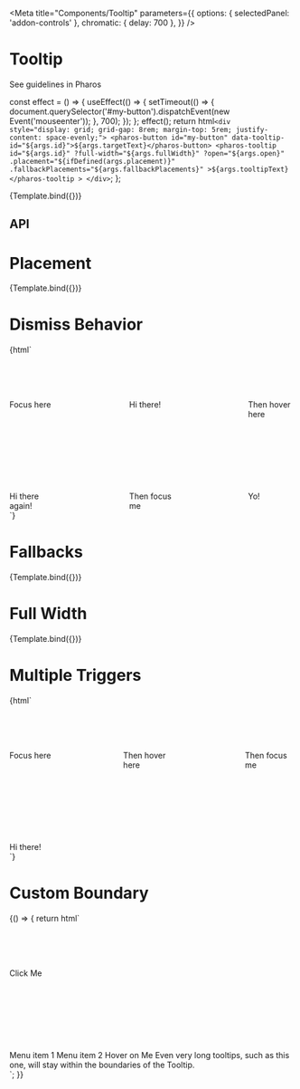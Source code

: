 

<Meta
  title="Components/Tooltip"
  parameters={{
    options: { selectedPanel: 'addon-controls' },
    chromatic: { delay: 700 },
  }}
/>

# Tooltip

<pharos-link href="https://www.jstor.org/pharos/components/tooltip" target="_blank">See guidelines in Pharos</pharos-link>

  const effect = () => {
    useEffect(() => {
      setTimeout(() => {
        document.querySelector('#my-button').dispatchEvent(new Event('mouseenter'));
      }, 700);
    });
  };
  effect();
  return html`
    <div style="display: grid; grid-gap: 8rem; margin-top: 5rem; justify-content: space-evenly;">
      <pharos-button id="my-button" data-tooltip-id="${args.id}">${args.targetText}</pharos-button>
      <pharos-tooltip
        id="${args.id}"
        ?full-width="${args.fullWidth}"
        ?open="${args.open}"
        .placement="${ifDefined(args.placement)}"
        .fallbackPlacements="${args.fallbackPlacements}"
        >${args.tooltipText}</pharos-tooltip
      >
    </div>
  `;
};

<Canvas withToolbar>
  <Story
    name="Base"
    args={{
      fullWidth: false,
      open: false,
      targetText: 'Focus here',
      tooltipText: 'Hi there again!',
      id: 'my-tooltip',
    }}
  >
    {Template.bind({})}
  </Story>
</Canvas>

## API

<ArgsTable of="pharos-tooltip" />

# Placement

<Canvas withToolbar>
  <Story
    name="Placement"
    args={{
      targetText: 'Placement',
      tooltipText: 'Hi there again!',
      id: 'my-placement-tooltip',
    }}
    argTypes={{
      open: { table: { disable: true }, defaultValue: false },
      placement: {
        options: [
          'top',
          'top-start',
          'top-end',
          'bottom',
          'bottom-start',
          'bottom-end',
          'right',
          'right-start',
          'right-end',
          'left',
          'left-start',
          'left-end',
          'auto',
        ],
        control: {
          type: 'inline-radio',
        },
      },
    }}
  >
    {Template.bind({})}
  </Story>
</Canvas>

# Dismiss Behavior

<Canvas withToolbar>
  <Story name="Dismiss Behavior">
    {html`
      <div
        style="display: grid; grid-template-columns: repeat(3, auto); grid-gap: 8rem; margin-top: 5rem; justify-content: space-evenly;"
      >
        <pharos-button data-tooltip-id="my-hi-tooltip">Focus here</pharos-button>
        <pharos-tooltip id="my-hi-tooltip">Hi there!</pharos-tooltip>
        <pharos-button data-tooltip-id="my-again-tooltip">Then hover here</pharos-button>
        <pharos-tooltip id="my-again-tooltip">Hi there again!</pharos-tooltip>
        <pharos-button data-tooltip-id="my-yo-tooltip">Then focus me</pharos-button>
        <pharos-tooltip id="my-yo-tooltip">Yo!</pharos-tooltip>
      </div>
    `}
  </Story>
</Canvas>

# Fallbacks

<Canvas withToolbar>
  <Story
    name="Fallbacks"
    argTypes={{
      id: { table: { disable: true }, defaultValue: 'my-fallback-tooltip' },
      targetText: {
        table: { disable: true },
        defaultValue: 'Fallback Placement',
      },
      tooltipText: {
        table: { disable: true },
        defaultValue: 'Hi there again!',
      },
      open: { table: { disable: true }, defaultValue: false },
      placement: {
        options: [
          'top',
          'top-start',
          'top-end',
          'bottom',
          'bottom-start',
          'bottom-end',
          'right',
          'right-start',
          'right-end',
          'left',
          'left-start',
          'left-end',
          'auto',
        ],
        control: {
          type: 'inline-radio',
        },
      },
      fallbackPlacements: {
        control: { type: 'array' },
        defaultValue: ['auto'],
      },
    }}
  >
    {Template.bind({})}
  </Story>
</Canvas>

# Full Width

<Canvas withToolbar>
  <Story
    name="Full Width"
    args={{
      targetText:
        'Hover here to see a tooltip that is as wide as me. If you resize the window while its open, its width will continue to match mine!',
      tooltipText: `When using the fullWidth attribute, the display of the tooltip will always be the size of the button that triggers the tooltip, regardless of the length of the text.`,
      id: 'my-full-tooltip',
    }}
    argTypes={{
      fullWidth: { table: { disable: true }, defaultValue: true },
      open: { table: { disable: true }, defaultValue: false },
      placement: { table: { disable: true }, defaultValue: 'auto' },
    }}
  >
    {Template.bind({})}
  </Story>
</Canvas>

# Multiple Triggers

<Canvas withToolbar>
  <Story name="Multiple Triggers">
    {html`
      <div
        style="display: grid; grid-template-columns: repeat(3, auto); grid-gap: 8rem; margin-top: 5rem; justify-content: space-evenly;"
      >
        <pharos-button data-tooltip-id="my-multi-tooltip">Focus here</pharos-button>
        <pharos-button data-tooltip-id="my-multi-tooltip">Then hover here</pharos-button>
        <pharos-button data-tooltip-id="my-multi-tooltip">Then focus me</pharos-button>
        <pharos-tooltip id="my-multi-tooltip" full-width>Hi there!</pharos-tooltip>
      </div>
    `}
  </Story>
</Canvas>

# Custom Boundary

<Canvas withToolbar>
  <Story name="Custom Boundary">
    {() => {
      return html`
        <div
          style="display: grid; grid-gap: 8rem; margin-top: 5rem; justify-content: space-evenly;"
        >
          <pharos-button id="my-button" data-dropdown-menu-id="my-menu" icon-right="chevron-down"
            >Click Me</pharos-button
          >
          <pharos-dropdown-menu id="my-menu">
            <pharos-dropdown-menu-item>Menu item 1</pharos-dropdown-menu-item>
            <pharos-dropdown-menu-item>Menu item 2</pharos-dropdown-menu-item>
            <pharos-dropdown-menu-item data-tooltip-id="my-tooltip"
              >Hover on Me</pharos-dropdown-menu-item
            >
            <pharos-tooltip id="my-tooltip" boundary="my-menu"
              >Even very long tooltips, such as this one, will stay within the boundaries of the
              Tooltip.</pharos-tooltip
            >
          </pharos-dropdown-menu>
        </div>
      `;
    }}
  </Story>
</Canvas>
